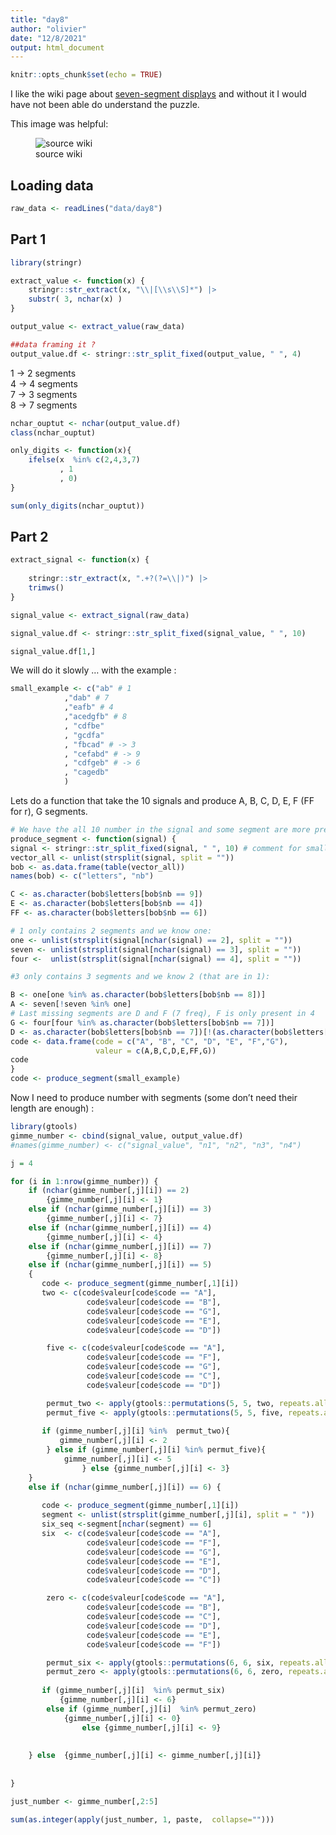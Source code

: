 ```yaml
---
title: "day8"
author: "olivier"
date: "12/8/2021"
output: html_document
---
```


```r
knitr::opts_chunk$set(echo = TRUE)
```

I like the wiki page about [seven-segment displays](https://en.wikipedia.org/wiki/Seven-segment_display) and without it I would have not been able do understand the puzzle. 

This image was helpful: 

![source wiki](7-segments.png)


## Loading data

```r
raw_data <- readLines("data/day8")
```


## Part 1

```r
library(stringr)

extract_value <- function(x) { 
    stringr::str_extract(x, "\\|[\\s\\S]*") |> 
    substr( 3, nchar(x) )
}

output_value <- extract_value(raw_data)

##data framing it ? 
output_value.df <- stringr::str_split_fixed(output_value, " ", 4)
```

1 -> 2 segments  
4 -> 4 segments  
7 -> 3 segments  
8 -> 7 segments  


```r
nchar_ouptut <- nchar(output_value.df)
class(nchar_ouptut)

only_digits <- function(x){
    ifelse(x  %in% c(2,4,3,7)
           , 1 
           , 0)
}

sum(only_digits(nchar_ouptut))

```

## Part 2

```r
extract_signal <- function(x) { 
    
    stringr::str_extract(x, ".+?(?=\\|)") |> 
    trimws()
}

signal_value <- extract_signal(raw_data)

signal_value.df <- stringr::str_split_fixed(signal_value, " ", 10)

signal_value.df[1,]
```

We will do it slowly ... with the example :

```r
small_example <- c("ab" # 1
            ,"dab" # 7
            ,"eafb" # 4
            ,"acedgfb" # 8 
            , "cdfbe" 
            , "gcdfa" 
            , "fbcad" # -> 3
            , "cefabd" # -> 9
            , "cdfgeb" # -> 6
            , "cagedb" 
            )
```


Lets do a function that take the 10 signals and produce A, B, C, D, E, F (FF for r), G segments.

```r
# We have the all 10 number in the signal and some segment are more present than other. C, E, G are present 9, 4 # and 6 times but A|D 7 times and B|F 8 times.
produce_segment <- function(signal) {
signal <- stringr::str_split_fixed(signal, " ", 10) # comment for small_example
vector_all <- unlist(strsplit(signal, split = ""))
bob <- as.data.frame(table(vector_all))   
names(bob) <- c("letters", "nb")

C <- as.character(bob$letters[bob$nb == 9])
E <- as.character(bob$letters[bob$nb == 4])
FF <- as.character(bob$letters[bob$nb == 6])

# 1 only contains 2 segments and we know one:
one <- unlist(strsplit(signal[nchar(signal) == 2], split = ""))
seven <- unlist(strsplit(signal[nchar(signal) == 3], split = ""))
four <-  unlist(strsplit(signal[nchar(signal) == 4], split = ""))

#3 only contains 3 segments and we know 2 (that are in 1):

B <- one[one %in% as.character(bob$letters[bob$nb == 8])]
A <- seven[!seven %in% one]
# Last missing segments are D and F (7 freq), F is only present in 4
G <- four[four %in% as.character(bob$letters[bob$nb == 7])]
D <- as.character(bob$letters[bob$nb == 7])[!(as.character(bob$letters[bob$nb == 7]) %in% G)]
code <- data.frame(code = c("A", "B", "C", "D", "E", "F","G"),
                   valeur = c(A,B,C,D,E,FF,G))
code
}
code <- produce_segment(small_example)
```

Now I need to produce number with segments (some don't need their length are enough) :

```r
library(gtools)
gimme_number <- cbind(signal_value, output_value.df)
#names(gimme_number) <- c("signal_value", "n1", "n2", "n3", "n4")

j = 4

for (i in 1:nrow(gimme_number)) {
    if (nchar(gimme_number[,j][i]) == 2)
        {gimme_number[,j][i] <- 1} 
    else if (nchar(gimme_number[,j][i]) == 3)
        {gimme_number[,j][i] <- 7}
    else if (nchar(gimme_number[,j][i]) == 4)
        {gimme_number[,j][i] <- 4}
    else if (nchar(gimme_number[,j][i]) == 7)
        {gimme_number[,j][i] <- 8}
    else if (nchar(gimme_number[,j][i]) == 5)
    {
       code <- produce_segment(gimme_number[,1][i])
       two <- c(code$valeur[code$code == "A"],
                 code$valeur[code$code == "B"],
                 code$valeur[code$code == "G"],
                 code$valeur[code$code == "E"],
                 code$valeur[code$code == "D"])

        five <- c(code$valeur[code$code == "A"],
                 code$valeur[code$code == "F"],
                 code$valeur[code$code == "G"],
                 code$valeur[code$code == "C"],
                 code$valeur[code$code == "D"])

        permut_two <- apply(gtools::permutations(5, 5, two, repeats.allowed = FALSE), 1, paste,  collapse="")
        permut_five <- apply(gtools::permutations(5, 5, five, repeats.allowed = FALSE), 1, paste,  collapse="")
       
       if (gimme_number[,j][i] %in%  permut_two){
           gimme_number[,j][i] <- 2
        } else if (gimme_number[,j][i] %in% permut_five){ 
            gimme_number[,j][i] <- 5
                } else {gimme_number[,j][i] <- 3}
    }
    else if (nchar(gimme_number[,j][i]) == 6) {
        
       code <- produce_segment(gimme_number[,1][i])
       segment <- unlist(strsplit(gimme_number[,j][i], split = " "))
       six_seq <-segment[nchar(segment) == 6]
       six  <- c(code$valeur[code$code == "A"],
                 code$valeur[code$code == "F"],
                 code$valeur[code$code == "G"],
                 code$valeur[code$code == "E"],
                 code$valeur[code$code == "D"],
                 code$valeur[code$code == "C"])

        zero <- c(code$valeur[code$code == "A"],
                 code$valeur[code$code == "B"],
                 code$valeur[code$code == "C"],
                 code$valeur[code$code == "D"],
                 code$valeur[code$code == "E"],
                 code$valeur[code$code == "F"])

        permut_six <- apply(gtools::permutations(6, 6, six, repeats.allowed = FALSE), 1, paste,  collapse="")
        permut_zero <- apply(gtools::permutations(6, 6, zero, repeats.allowed = FALSE), 1, paste,  collapse="")
       
       if (gimme_number[,j][i]  %in% permut_six) 
           {gimme_number[,j][i] <- 6}
        else if (gimme_number[,j][i]  %in% permut_zero) 
            {gimme_number[,j][i] <- 0}
                else {gimme_number[,j][i] <- 9}
        
        
    } else  {gimme_number[,j][i] <- gimme_number[,j][i]}
      
        
}

just_number <- gimme_number[,2:5] 

sum(as.integer(apply(just_number, 1, paste,  collapse="")))

```




